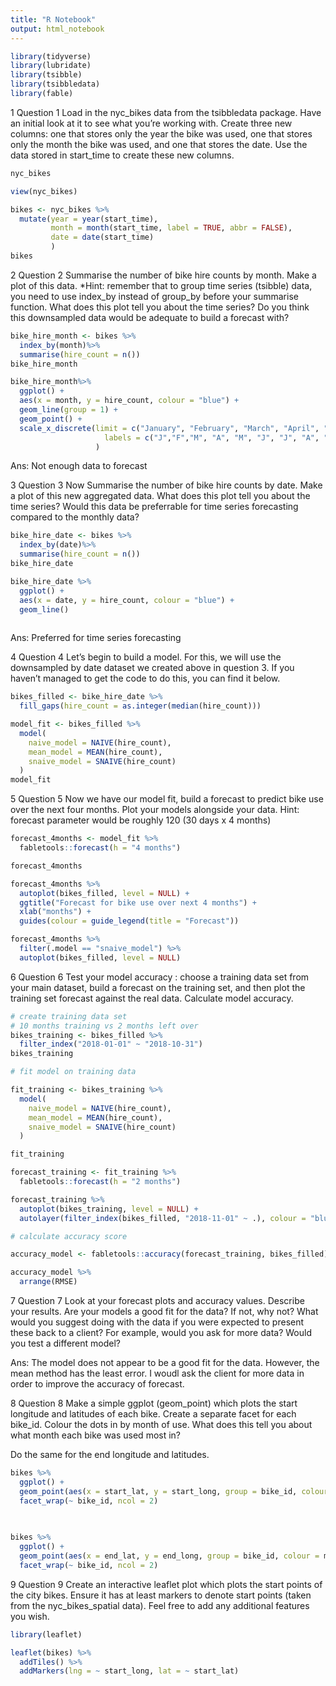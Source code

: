 ```yaml
---
title: "R Notebook"
output: html_notebook
---
```


```r
library(tidyverse)
library(lubridate)
library(tsibble)
library(tsibbledata)
library(fable)
```

1 Question 1
Load in the nyc_bikes data from the tsibbledata package. Have an initial look at it to see what you’re working with. Create three new columns: one that stores only the year the bike was used, one that stores only the month the bike was used, and one that stores the date. Use the data stored in start_time to create these new columns.

```r
nyc_bikes
```

```r
view(nyc_bikes)
```


```r
bikes <- nyc_bikes %>%
  mutate(year = year(start_time),
         month = month(start_time, label = TRUE, abbr = FALSE),
         date = date(start_time)
         )
bikes
```



2 Question 2
Summarise the number of bike hire counts by month. Make a plot of this data. *Hint: remember that to group time series (tsibble) data, you need to use index_by instead of group_by before your summarise function. What does this plot tell you about the time series? Do you think this downsampled data would be adequate to build a forecast with?

```r
bike_hire_month <- bikes %>%
  index_by(month)%>%
  summarise(hire_count = n())
bike_hire_month
```

```r
bike_hire_month%>%
  ggplot() +
  aes(x = month, y = hire_count, colour = "blue") +
  geom_line(group = 1) +
  geom_point() +
  scale_x_discrete(limit = c("January", "February", "March", "April", "May", "June", "July", "August", "September", "October", "November", "December"),
                     labels = c("J","F","M", "A", "M", "J", "J", "A", "S", "O", "N", "D")
                   ) 

```

Ans: Not enough data to forecast

3 Question 3
Now Summarise the number of bike hire counts by date. Make a plot of this new aggregated data. What does this plot tell you about the time series? Would this data be preferrable for time series forecasting compared to the monthly data?

```r
bike_hire_date <- bikes %>%
  index_by(date)%>%
  summarise(hire_count = n())
bike_hire_date
```

```r
bike_hire_date %>%
  ggplot() +
  aes(x = date, y = hire_count, colour = "blue") +
  geom_line() 
 
```


Ans: Preferred for time series forecasting

4 Question 4
Let’s begin to build a model. For this, we will use the downsampled by date dataset we created above in question 3. If you haven’t managed to get the code to do this, you can find it below.


```r
bikes_filled <- bike_hire_date %>%
  fill_gaps(hire_count = as.integer(median(hire_count)))
```


```r
model_fit <- bikes_filled %>%
  model(
    naive_model = NAIVE(hire_count),
    mean_model = MEAN(hire_count),
    snaive_model = SNAIVE(hire_count)
  )
model_fit

```


5 Question 5
Now we have our model fit, build a forecast to predict bike use over the next four months. Plot your models alongside your data.
Hint: forecast parameter would be roughly 120 (30 days x 4 months)

```r
forecast_4months <- model_fit %>%
  fabletools::forecast(h = "4 months")

forecast_4months
```

```r
forecast_4months %>%
  autoplot(bikes_filled, level = NULL) +
  ggtitle("Forecast for bike use over next 4 months") +
  xlab("months") +
  guides(colour = guide_legend(title = "Forecast"))
```


```r
forecast_4months %>%
  filter(.model == "snaive_model") %>%
  autoplot(bikes_filled, level = NULL)
```

6 Question 6
Test your model accuracy : choose a training data set from your main dataset, build a forecast on the training set, and then plot the training set forecast against the real data. Calculate model accuracy.

```r
# create training data set
# 10 months training vs 2 months left over
bikes_training <- bikes_filled %>%
  filter_index("2018-01-01" ~ "2018-10-31")
bikes_training  
```

```r
# fit model on training data

fit_training <- bikes_training %>%
  model(
    naive_model = NAIVE(hire_count),
    mean_model = MEAN(hire_count),
    snaive_model = SNAIVE(hire_count)
  )

fit_training
```

```r
forecast_training <- fit_training %>%
  fabletools::forecast(h = "2 months")
```

```r
forecast_training %>%
  autoplot(bikes_training, level = NULL) +
  autolayer(filter_index(bikes_filled, "2018-11-01" ~ .), colour = "blue")
```

```r
# calculate accuracy score

accuracy_model <- fabletools::accuracy(forecast_training, bikes_filled)

accuracy_model %>%
  arrange(RMSE)
```

7 Question 7
Look at your forecast plots and accuracy values. Describe your results. Are your models a good fit for the data? If not, why not? What would you suggest doing with the data if you were expected to present these back to a client? For example, would you ask for more data? Would you test a different model?


Ans: The model does not appear to be a good fit for the data. However, the mean method has the least error. I woudl ask the client for more data in order to improve the accuracy of forecast.




8 Question 8
Make a simple ggplot (geom_point) which plots the start longitude and latitudes of each bike. Create a separate facet for each bike_id. Colour the dots in by month of use. What does this tell you about what month each bike was used most in?

Do the same for the end longitude and latitudes.


```r
bikes %>%
  ggplot() +
  geom_point(aes(x = start_lat, y = start_long, group = bike_id, colour = month)) +
  facet_wrap(~ bike_id, ncol = 2)
  
    
```


```r
bikes %>%
  ggplot() +
  geom_point(aes(x = end_lat, y = end_long, group = bike_id, colour = month)) +
  facet_wrap(~ bike_id, ncol = 2)

```

9 Question 9
Create an interactive leaflet plot which plots the start points of the city bikes. Ensure it has at least markers to denote start points (taken from the nyc_bikes_spatial data). Feel free to add any additional features you wish.

```r
library(leaflet)

leaflet(bikes) %>%
  addTiles() %>%
  addMarkers(lng = ~ start_long, lat = ~ start_lat)

```

























